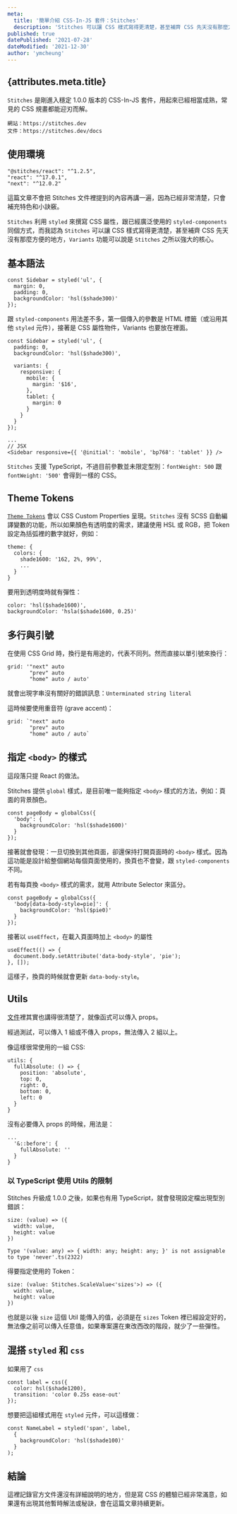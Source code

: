 ```yaml
---
meta:
  title: '簡單介紹 CSS-In-JS 套件：Stitches'
  description: 'Stitches 可以讓 CSS 樣式寫得更清楚，甚至補齊 CSS 先天沒有那麼方便的地方。這篇文章以小訣竅的方式，介紹 Stitches 的特色，包含多行使用情境與 body 樣式的切換方法。'
published: true
datePublished: '2021-07-28'
dateModified: '2021-12-30'
author: 'ymcheung'
---
```



<Article>

# {attributes.meta.title}

`Stitches` 是剛進入穩定 1.0.0 版本的 CSS-In-JS 套件，用起來已經相當成熟，常見的 CSS 規畫都能迎刃而解。

```
網站：https://stitches.dev
文件：https://stitches.dev/docs
```

## 使用環境

```
"@stitches/react": "^1.2.5",
"react": "^17.0.1",
"next": "^12.0.2"
```
這篇文章不會把 <CodeInline>Stitches</CodeInline> 文件裡提到的內容再講一遍，因為已經非常清楚，只會補充特色和小訣竅。

`Stitches` 利用 `styled` 來撰寫 CSS 屬性，跟已經廣泛使用的 `styled-components` 同個方式，而我認為 `Stitches` 可以讓 CSS 樣式寫得更清楚，甚至補齊 CSS 先天沒有那麼方便的地方，`Variants` 功能可以說是 `Stitches` 之所以強大的核心。

## 基本語法

```
const Sidebar = styled('ul', {
  margin: 0,
  padding: 0,
  backgroundColor: 'hsl($shade300)'
});
```

跟 `styled-components` 用法差不多，第一個傳入的參數是 HTML 標籤（或沿用其他 `styled` 元件），接著是 CSS 屬性物件，Variants 也要放在裡面。

```
const Sidebar = styled('ul', {
  padding: 0,
  backgroundColor: 'hsl($shade300)',

  variants: {
    responsive: {
      mobile: {
        margin: '$16',
      },
      tablet: {
        margin: 0
      }
    }
  }
});

...
// JSX
<Sidebar responsive={{ '@initial': 'mobile', 'bp768': 'tablet' }} />
```

`Stitches` 支援 TypeScript，不過目前參數並未限定型別：`fontWeight: 500` 跟 `fontWeight: '500'` 會得到一樣的 CSS。

## Theme Tokens

[`Theme Tokens`](https://stitches.dev/docs/tokens) 會以 CSS Custom Properties 呈現。`Stitches` 沒有 SCSS 自動編譯變數的功能，所以如果顏色有透明度的需求，建議使用 HSL 或 RGB，把 Token 設定為括弧裡的數字就好，例如：

```
theme: {
  colors: {
    shade1600: '162, 2%, 99%',
    ...
  }
}
```

要用到透明度時就有彈性：

```
color: 'hsl($shade1600)',
backgroundColor: 'hsla($shade1600, 0.25)'
```

## 多行與引號

在使用 CSS Grid 時，換行是有用途的，代表不同列。然而直接以單引號來換行：

```
grid: '"next" auto
       "prev" auto
       "home" auto / auto'
```

就會出現字串沒有關好的錯誤訊息：`Unterminated string literal`

這時候要使用重音符 (grave accent)：

```
grid: `"next" auto
       "prev" auto
       "home" auto / auto`
```

## 指定 `<body>` 的樣式

這段落只提 React 的做法。

Stitches 提供 `global` 樣式，是目前唯一能夠指定 `<body>` 樣式的方法，例如：頁面的背景顏色。

```
const pageBody = globalCss({
  'body': {
    backgroundColor: 'hsl($shade1600)'
  }
});
```

接著就會發現：一旦切換到其他頁面，卻還保持打開頁面時的 `<body>` 樣式。因為這功能是設計給整個網站每個頁面使用的，換頁也不會變，跟 `styled-components` 不同。

若有每頁換 `<body>` 樣式的需求，就用 Attribute Selector 來區分。

```
const pageBody = globalCss({
  'body[data-body-style=pie]': {
    backgroundColor: 'hsl($pie0)'
  }
});
```

接著以 `useEffect`，在載入頁面時加上 `<body>` 的屬性

```
useEffect(() => {
  document.body.setAttribute('data-body-style', 'pie');
}, []);
```

這樣子，換頁的時候就會更新 `data-body-style`。

## Utils

[文件](https://stitches.dev/docs/utils)裡其實也講得很清楚了，就像函式可以傳入 props。

經過測試，可以傳入 1 組或不傳入 props，無法傳入 2 組以上。

像這樣很常使用的一組 CSS:

```
utils: {
  fullAbsolute: () => {
    position: 'absolute',
    top: 0,
    right: 0,
    bottom: 0,
    left: 0
  }
}
```

沒有必要傳入 props 的時候，用法是：

```
...
  '&::before': {
    fullAbsolute: ''
  }
}
```

### 以 TypeScript 使用 Utils 的限制

Stitches 升級成 1.0.0 之後，如果也有用 TypeScript，就會發現設定檔出現型別錯誤：

```
size: (value) => ({
  width: value,
  height: value
})

Type '(value: any) => { width: any; height: any; }' is not assignable to type 'never'.ts(2322)
```

得要指定使用的 Token：

```
size: (value: Stitches.ScaleValue<'sizes'>) => ({
  width: value,
  height: value
})
```

也就是以後 `size` 這個 Util 能傳入的值，必須是在 `sizes` Token 裡已經設定好的，無法像之前可以傳入任意值，如果專案還在東改西改的階段，就少了一些彈性。

## 混搭 `styled` 和 `css`

如果用了 `css`

```
const label = css({
  color: hsl($shade1200),
  transition: 'color 0.25s ease-out'
});
```

想要把這組樣式用在 `styled` 元件，可以這樣做：

```
const NameLabel = styled('span', label,
  {
    backgroundColor: 'hsl($shade100)'
  }
);
```

## 結論

這裡記錄官方文件還沒有詳細說明的地方，但是寫 CSS 的體驗已經非常滿意，如果還有出現其他暫時解法或秘訣，會在這篇文章持續更新。

</Article>
